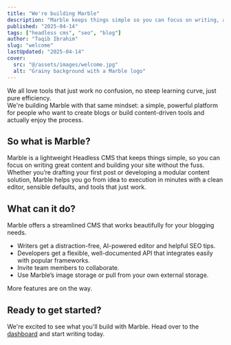 ```yaml
---
title: "We're building Marble"  
description: "Marble keeps things simple so you can focus on writing, and growing your audience."
published: "2025-04-14"  
tags: ["headless cms", "seo", "blog"] 
author: "Taqib Ibrahim"
slug: "welcome"  
lastUpdated: "2025-04-14"
cover:
  src: "@/assets/images/welcome.jpg"
  alt: "Grainy background with a Marble logo"  
---
```


We all love tools that just work no confusion, no steep learning curve, just pure efficiency.  
We're building Marble with that same mindset: a simple, powerful platform for people who want to 
create blogs or build content-driven tools and actually enjoy the process.

## So what is Marble?

Marble is a lightweight Headless CMS that keeps things simple, so you can focus on writing great content and building your site without the fuss. 
Whether you’re drafting your first post or developing a modular content solution, Marble helps you go from idea to execution in minutes with a clean editor, sensible defaults, and tools that just work.

## What can it do?

Marble offers a streamlined CMS that works beautifully for your blogging needs.

- Writers get a distraction-free, AI-powered editor and helpful SEO tips.  
- Developers get a flexible, well-documented API that integrates easily with popular frameworks.  
- Invite team members to collaborate.  
- Use Marble’s image storage or pull from your own external storage.  

More features are on the way.

## Ready to get started?

We're excited to see what you'll build with Marble. Head over to the <a href="https://app.marblecms.com" target="_blank">dashboard</a> and start writing today.
